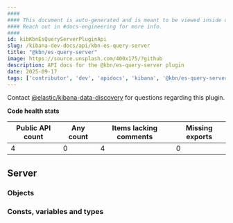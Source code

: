 ```yaml
---
####
#### This document is auto-generated and is meant to be viewed inside our experimental, new docs system.
#### Reach out in #docs-engineering for more info.
####
id: kibKbnEsQueryServerPluginApi
slug: /kibana-dev-docs/api/kbn-es-query-server
title: "@kbn/es-query-server"
image: https://source.unsplash.com/400x175/?github
description: API docs for the @kbn/es-query-server plugin
date: 2025-09-17
tags: ['contributor', 'dev', 'apidocs', 'kibana', '@kbn/es-query-server']
---
```




Contact [@elastic/kibana-data-discovery](https://github.com/orgs/elastic/teams/kibana-data-discovery) for questions regarding this plugin.

**Code health stats**

| Public API count  | Any count | Items lacking comments | Missing exports |
|-------------------|-----------|------------------------|-----------------|
| 4 | 0 | 4 | 0 |

## Server

### Objects
<DocDefinitionList data={kbnEsQueryServerObj.server.objects}/>

### Consts, variables and types
<DocDefinitionList data={kbnEsQueryServerObj.server.misc}/>

